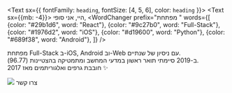 
<Text sx={{ fontFamily: `heading`, fontSize: [4, 5, 6], color: `heading` }}>
    <Text sx={{mb: -4}}>
    היי, אני סופי,
    </Text>
    <WordChanger prefix="מפתחת " words={[
        {color: "#29b1d6", word: "React"},
        {color: "#9c27b0", word: "Full-Stack"},
        {color: "#1976d2", word: "iOS"},
        {color: "#d19600", word: "Python"},
        {color: "#689f38", word: "Android"},
    ]} />
</Text>

<p>  
    מפתחת Full-Stack ב-iOS, Android וב-Web עם ניסיון של שנתיים.<br />
    ב-2019 סיימתי תואר ראשון במדעי המחשב ומתמטיקה בהצטיינות (96.77).<br />
    חובבת גרפים ואלגוריתמים מאז 2017 ✨<br />
</p>
<Link to="/contact/" className="cta-button">
    <img src={emailIcon} className="cta-button--icon"/>
    צרו קשר
</Link>